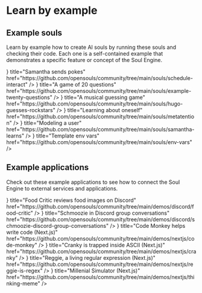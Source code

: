 

# Learn by example

## Example souls

Learn by example how to create AI souls by running these souls and checking their code. Each one is a self-contained example that demonstrates a specific feature or concept of the Soul Engine.

<Cards>
  <Card
    icon={<FaHandPointer />}
    title="Samantha sends pokes"
    href="https://github.com/opensouls/community/tree/main/souls/schedule-interact"
  />
  <Card
    icon={<FaLightbulb />}
    title="A game of 20 questions"
    href="https://github.com/opensouls/community/tree/main/souls/example-twenty-questions"
  />
  <Card
    icon={<FaMusic />}
    title="A musical guessing game"
    href="https://github.com/opensouls/community/tree/main/souls/hugo-guesses-rockstars"
  />
  <Card
    icon={<FaBook />}
    title="Learning about oneself"
    href="https://github.com/opensouls/community/tree/main/souls/metatention"
  />
  <Card
    icon={<FaUser />}
    title="Modeling a user"
    href="https://github.com/opensouls/community/tree/main/souls/samantha-learns"
  />
  <Card
    icon={<FaCog />}
    title="Template env vars"
    href="https://github.com/opensouls/community/tree/main/souls/env-vars"
  />
</Cards>

## Example applications

Check out these example applications to see how to connect the Soul Engine to external services and applications.

<Cards>
  <Card
    icon={<FaDiscord />}
    title="Food Critic reviews food images on Discord"
    href="https://github.com/opensouls/community/tree/main/demos/discord/food-critic"
  />
  <Card
    icon={<FaDiscord />}
    title="Schmoozie in Discord group conversations"
    href="https://github.com/opensouls/community/tree/main/demos/discord/schmoozie-discord-group-conversations"
  />
  <Card
    icon={<FaGlobe />}
    title="Code Monkey helps write code (Next.js)"
    href="https://github.com/opensouls/community/tree/main/demos/nextjs/code-monkey"
  />
  <Card
    icon={<FaGlobe />}
    title="Cranky is trapped inside ASCII (Next.js)"
    href="https://github.com/opensouls/community/tree/main/demos/nextjs/cranky"
  />
  <Card
    icon={<FaGlobe />}
    title="Reggie, a living regular expression (Next.js)"
    href="https://github.com/opensouls/community/tree/main/demos/nextjs/reggie-is-regex"
  />
  <Card
    icon={<FaGlobe />}
    title="Millenial Simulator (Next.js)"
    href="https://github.com/opensouls/community/tree/main/demos/nextjs/thinking-meme"
  />
</Cards>
